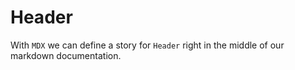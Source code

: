 
<Meta title="Header" component={Header} />

# Header

With `MDX` we can define a story for `Header` right in the middle of our
markdown documentation.

<Preview>
    <Story name="Header">
        <Header
            siteTitle="Budgets"
            logo="https://budgets.money/content/images/2020/03/BudgetsLogoKO-1.png"
            navigation={[
                {
                    label: 'Home',
                    url: '#'
                },
                {
                    label: 'Blog',
                    url: '#'
                }
            ]}
        />
    </Story>
</Preview>
